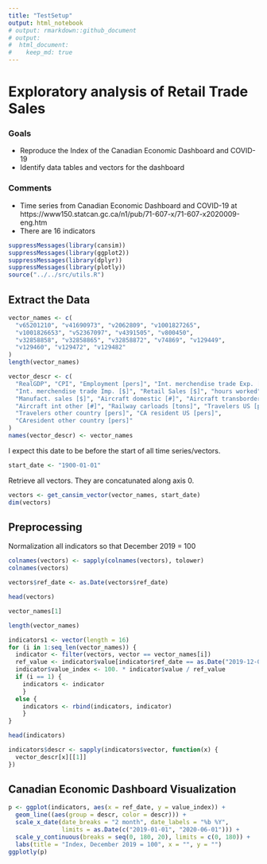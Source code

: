 ```yaml
---
title: "TestSetup"
output: html_notebook
# output: rmarkdown::github_document
# output: 
#  html_document:
#    keep_md: true
---
```


# Exploratory analysis of Retail Trade Sales

### Goals

* Reproduce the Index of the Canadian Economic Dashboard and COVID-19
* Identify data tables and vectors for the dashboard

### Comments

* Time series from Canadian Economic Dashboard and COVID-19 at https://www150.statcan.gc.ca/n1/pub/71-607-x/71-607-x2020009-eng.htm
* There are 16 indicators


```r
suppressMessages(library(cansim))
suppressMessages(library(ggplot2))
suppressMessages(library(dplyr))
suppressMessages(library(plotly))
source("../../src/utils.R")
```

## Extract the Data
```r
vector_names <- c(
  "v65201210", "v41690973", "v2062809", "v1001827265",
  "v1001826653", "v52367097", "v4391505", "v800450",
  "v32858858", "v32858865", "v32858872", "v74869", "v129449",
  "v129460", "v129472", "v129482"
)
length(vector_names)
```

```r
vector_descr <- c(
  "RealGDP", "CPI", "Employment [pers]", "Int. merchendise trade Exp. [$]",
  "Int. merchendise trade Imp. [$]", "Retail Sales [$]", "hours worked",
  "Manufact. sales [$]", "Aircraft domestic [#]", "Aircraft transborder [#]",
  "Aircraft int other [#]", "Railway carloads [tons]", "Travelers US [pers]",
  "Travelers other country [pers]", "CA resident US [pers]",
  "CAresident other country [pers]"
)
names(vector_descr) <- vector_names
```

I expect this date to be before the start of all time series/vectors.
```r
start_date <- "1900-01-01"
```

Retrieve all vectors. They are concatunated along axis 0.
```r
vectors <- get_cansim_vector(vector_names, start_date)
dim(vectors)
```


## Preprocessing

Normalization all indicators so that December 2019 = 100

```r
colnames(vectors) <- sapply(colnames(vectors), tolower)
colnames(vectors)
```

```r
vectors$ref_date <- as.Date(vectors$ref_date)
```


```r
head(vectors)
```

```r
vector_names[1]
```

```r
length(vector_names)
```


```r
indicators1 <- vector(length = 16)
for (i in 1:seq_len(vector_names)) {
  indicator <- filter(vectors, vector == vector_names[i])
  ref_value <- indicator$value[indicator$ref_date == as.Date("2019-12-01")]
  indicator$value_index <- 100. * indicator$value / ref_value
  if (i == 1) {
    indicators <- indicator
    }
  else {
    indicators <- rbind(indicators, indicator)
    }
}
```

```r
head(indicators)
```

```r
indicators$descr <- sapply(indicators$vector, function(x) {
  vector_descr[x][[1]]
})
```




## Canadian Economic Dashboard Visualization

```r
p <- ggplot(indicators, aes(x = ref_date, y = value_index)) +
  geom_line((aes(group = descr, color = descr))) +
  scale_x_date(date_breaks = "2 month", date_labels = "%b %Y",
               limits = as.Date(c("2019-01-01", "2020-06-01"))) +
  scale_y_continuous(breaks = seq(0, 180, 20), limits = c(0, 180)) +
  labs(title = "Index, December 2019 = 100", x = "", y = "")
ggplotly(p)
```


